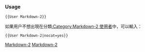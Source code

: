 {{Userbox-level
| level = 2a
| id = [[Markdown]]
| info = 這個用戶能'''[[:Category:Markdown-2 使用者|一般地]]'''使用'''[[:Category:Markdown 使用者|Markdown]]'''。
| usercategory = markdown-2 使用者
| nocat = {{{nocat|}}}
}}<noinclude>[[Category:程式用戶框模板|Markdown-2]]

{{brClear}}
=== Usage ===

<tt><nowiki>{{User Markdown-2}}</nowiki></tt>

如果用户不想出現在分類[[:Category:Markdown-2 使用者]]中，可以輸入：

<tt><nowiki>{{User Markdown-2|nocat=yes}}</nowiki></tt>

[[Category:程式用戶框模板|Markdown-2]]
</noinclude>